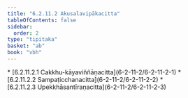 ```yaml
---
title: "6.2.11.2 Akusalavipākacitta"
tableOfContents: false
sidebar:
  order: 2
type: "tipitaka"
basket: "ab"
book: "vbh"
---
```



<DynamicBreadcrumb />



<TableOfContents book="vbh" section="6.2.11.2">
* [6.2.11.2.1 Cakkhu-kāyaviññāṇacitta](6-2-11-2/6-2-11-2-1)
* [6.2.11.2.2 Sampaṭicchanacitta](6-2-11-2/6-2-11-2-2)
* [6.2.11.2.3 Upekkhāsantīraṇacitta](6-2-11-2/6-2-11-2-3)
</TableOfContents>
